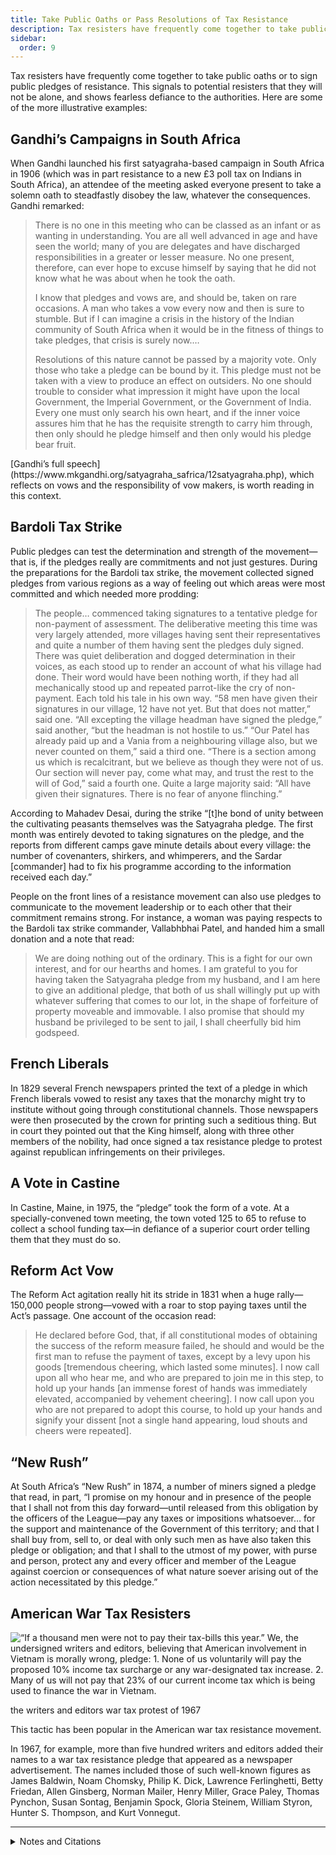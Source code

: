 ```yaml
---
title: Take Public Oaths or Pass Resolutions of Tax Resistance
description: Tax resisters have frequently come together to take public oaths or to sign public pledges of resistance.
sidebar:
  order: 9
---
```


Tax resisters have frequently come together to take public oaths or to sign public pledges of resistance.
This signals to potential resisters that they will not be alone, and shows fearless defiance to the authorities.
Here are some of the more illustrative examples:

## <Badge text="Example" size="medium" /> Gandhi’s Campaigns in South Africa

When Gandhi launched his first satyagraha-based campaign in South Africa in 1906 (which was in part resistance to a new £3 poll tax on Indians in South Africa), an attendee of the meeting asked everyone present to take a solemn oath to steadfastly disobey the law, whatever the consequences.
Gandhi remarked:

> There is no one in this meeting who can be classed as an infant or as wanting in understanding.
> You are all well advanced in age and have seen the world; many of you are delegates and have discharged responsibilities in a greater or lesser measure.
> No one present, therefore, can ever hope to excuse himself by saying that he did not know what he was about when he took the oath.
>
> I know that pledges and vows are, and should be, taken on rare occasions.
> A man who takes a vow every now and then is sure to stumble.
> But if I can imagine a crisis in the history of the Indian community of South Africa when it would be in the fitness of things to take pledges, that crisis is surely now.…
>
> Resolutions of this nature cannot be passed by a majority vote.
> Only those who take a pledge can be bound by it.
> This pledge must not be taken with a view to produce an effect on outsiders.
> No one should trouble to consider what impression it might have upon the local Government, the Imperial Government, or the Government of India.
> Every one must only search his own heart, and if the inner voice assures him that he has the requisite strength to carry him through, then only should he pledge himself and then only would his pledge bear fruit.

<Aside type="tip" title="Links">
[Gandhi’s full speech](https://www.mkgandhi.org/satyagraha_safrica/12satyagraha.php), which reflects on vows and the responsibility of vow makers, is worth reading in this context.
</Aside>

## <Badge text="Example" size="medium" /> Bardoli Tax Strike

Public pledges can test the determination and strength of the movement—that is, if the pledges really are commitments and not just gestures.
During the preparations for the Bardoli tax strike, the movement collected signed pledges from various regions as a way of feeling out which areas were most committed and which needed more prodding:

> The people… commenced taking signatures to a tentative pledge for non-payment of assessment.
> The deliberative meeting this time was very largely attended, more villages having sent their representatives and quite a number of them having sent the pledges duly signed.
> There was quiet deliberation and dogged determination in their voices, as each stood up to render an account of what his village had done.
> Their word would have been nothing worth, if they had all mechanically stood up and repeated parrot-like the cry of non-payment.
> Each told his tale in his own way.
> “58 men have given their signatures in our village, 12 have not yet. But that does not matter,” said one.
> “All excepting the village headman have signed the pledge,” said another, “but the headman is not hostile to us.”
> “Our Patel has already paid up and a Vania from a neighbouring village also, but we never counted on them,” said a third one.
> “There is a section among us which is recalcitrant, but we believe as though they were not of us.
> Our section will never pay, come what may, and trust the rest to the will of God,” said a fourth one.
> Quite a large majority said: “All have given their signatures. There is no fear of anyone flinching.”

According to Mahadev Desai, during the strike “[t]he bond of unity between the cultivating peasants themselves was the Satyagraha pledge.
The first month was entirely devoted to taking signatures on the pledge, and the reports from different camps gave minute details about every village:
the number of covenanters, shirkers, and whimperers, and the Sardar [commander] had to fix his programme according to the information received each day.”

People on the front lines of a resistance movement can also use pledges to communicate to the movement leadership or to each other that their commitment remains strong.
For instance, a woman was paying respects to the Bardoli tax strike commander, Vallabhbhai Patel, and handed him a small donation and a note that read:

> We are doing nothing out of the ordinary.
> This is a fight for our own interest, and for our hearths and homes.
> I am grateful to you for having taken the Satyagraha pledge from my husband, and I am here to give an additional pledge, that both of us shall willingly put up with whatever suffering that comes to our lot, in the shape of forfeiture of property moveable and immovable.
> I also promise that should my husband be privileged to be sent to jail, I shall cheerfully bid him godspeed.

## <Badge text="Example" size="medium" /> French Liberals

In 1829 several French newspapers printed the text of a pledge in which French liberals vowed to resist any taxes that the monarchy might try to institute without going through constitutional channels.
Those newspapers were then prosecuted by the crown for printing such a seditious thing.
But in court they pointed out that the King himself, along with three other members of the nobility, had once signed a tax resistance pledge to protest against republican infringements on their privileges.

## <Badge text="Example" size="medium" /> A Vote in Castine

In Castine, Maine, in 1975, the “pledge” took the form of a vote.
At a specially-convened town meeting, the town voted 125 to 65 to refuse to collect a school funding tax—in defiance of a superior court order telling them that they must do so.

## <Badge text="Example" size="medium" /> Reform Act Vow

The Reform Act agitation really hit its stride in 1831 when a huge rally—150,000 people strong—vowed with a roar to stop paying taxes until the Act’s passage.
One account of the occasion read:

> He declared before God, that, if all constitutional modes of obtaining the success of the reform measure failed, he should and would be the first man to refuse the payment of taxes, except by a levy upon his goods [tremendous cheering, which lasted some minutes].
> I now call upon all who hear me, and who are prepared to join me in this step, to hold up your hands [an immense forest of hands was immediately elevated, accompanied by vehement cheering].
> I now call upon you who are not prepared to adopt this course, to hold up your hands and signify your dissent [not a single hand appearing, loud shouts and cheers were repeated].

## <Badge text="Example" size="medium" /> “New Rush”

At South Africa’s “New Rush” in 1874, a number of miners signed a pledge that read, in part, “I promise on my honour and in presence of the people that I shall not from this day forward—until released from this obligation by the officers of the League—pay any taxes or impositions whatsoever… for the support and maintenance of the Government of this territory; and that I shall buy from, sell to, or deal with only such men as have also taken this pledge or obligation; and that I shall to the utmost of my power, with purse and person, protect any and every officer and member of the League against coercion or consequences of what nature soever arising out of the action necessitated by this pledge.”

## <Badge text="Example" size="medium" /> American War Tax Resisters

![“If a thousand men were not to pay their tax-bills this year.” We, the undersigned writers and editors, believing that American involvement in Vietnam is morally wrong, pledge: 1. None of us voluntarily will pay the proposed 10% income tax surcharge or any war-designated tax increase. 2. Many of us will not pay that 23% of our current income tax which is being used to finance the war in Vietnam.](../../../assets/writers-and-editors.gif)
<figcaption>the writers and editors war tax protest of 1967</figcaption>

This tactic has been popular in the American war tax resistance movement.

In 1967, for example, more than five hundred writers and editors added their names to a war tax resistance pledge that appeared as a newspaper advertisement.
The names included those of such well-known figures as James Baldwin, Noam Chomsky, Philip K. Dick, Lawrence Ferlinghetti, Betty Friedan, Allen Ginsberg, Norman Mailer, Henry Miller, Grace Paley, Thomas Pynchon, Susan Sontag, Benjamin Spock, Gloria Steinem, William Styron, Hunter S. Thompson, and Kurt Vonnegut.

---

<details>
<summary>Notes and Citations</summary>

* Gandhi, M.K. <i>Satyagraha in South Africa</i> 2nd ed. (1950) [pp. 95–102](https://archive.org/details/satyagrahainsout00mkga/page/95/mode/1up)
* Desai, Mahadev <i>The Story of Bardoli</i> (1929) [pp. 48–49](https://archive.org/details/in.ernet.dli.2015.122169/page/n58/mode/1up), [96–97](https://archive.org/details/in.ernet.dli.2015.122169/page/n110/mode/1up), [170](https://archive.org/details/in.ernet.dli.2015.122169/page/n188/mode/1up)
* [“The Refusal to Pay Taxes—A Precedent”](https://www.google.com/books/edition/_/_E4FAAAAQAAJ?hl=en&gbpv=1&pg=PA590) <i>Southern Literary Messenger</i> September 1838 pp. 589–90
* Heavrin, Jean “Castine reasserts its tax rebellion” <i>Bangor Daily News</i> 5 August 1975, p. 1
* <i>The Annual Register, or a View of the History, Politics, and Literature of the Year 1831</i> (1832) [p. 282](https://archive.org/details/s25id13212280/page/n293/mode/1up)
* “Rules Proposed for the Kimberley Defence League or Protection Association” <i>Correspondence Relating to the Colonies and States of South Africa</i>, part I (1876) pp. 21–s2
* Kaplan, Morris “Writers Protest Vietnam War Tax” <i>New York Times</i> 17 September 1967

</details>
